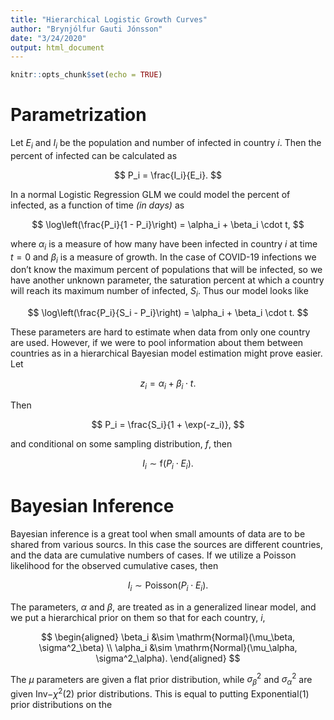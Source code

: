 ```yaml
---
title: "Hierarchical Logistic Growth Curves"
author: "Brynjólfur Gauti Jónsson"
date: "3/24/2020"
output: html_document
---
```


```r
knitr::opts_chunk$set(echo = TRUE)
```

# Parametrization

Let $E_i$ and $I_i$ be the population and number of infected in country $i$. Then the percent of infected can be calculated as

$$
P_i = \frac{I_i}{E_i}.
$$

In a normal Logistic Regression GLM we could model the percent of infected, as a function of time *(in days)* as

$$
\log\left(\frac{P_i}{1 - P_i}\right) = \alpha_i + \beta_i \cdot t,
$$

where $\alpha_i$ is a measure of how many have been infected in country $i$ at time $t = 0$ and $\beta_i$ is a measure of growth. In the case of COVID-19 infections we don't know the maximum percent of populations that will be infected, so we have another unknown parameter, the saturation percent at which a country will reach its maximum number of infected, $S_i$. Thus our model looks like

$$
\log\left(\frac{P_i}{S_i - P_i}\right) = \alpha_i + \beta_i \cdot t.
$$

These parameters are hard to estimate when data from only one country are used. However, if we were to pool information about them between countries as in a hierarchical Bayesian model estimation might prove easier. Let

$$
z_i = \alpha_i + \beta_i \cdot t.
$$

Then

$$
P_i = \frac{S_i}{1 + \exp(-z_i)},
$$

and conditional on some sampling distribution, $f$, then

$$
I_i \sim \mathrm{f}(P_i \cdot E_i).
$$

# Bayesian Inference

Bayesian inference is a great tool when small amounts of data are to be shared from various sourcs. In this case the sources are different countries, and the data are cumulative numbers of cases. If we utilize a Poisson likelihood for the observed cumulative cases, then

$$
I_i \sim \mathrm{Poisson}(P_i \cdot E_i).
$$

The parameters, $\alpha$ and $\beta$, are treated as in a generalized linear model, and we put a hierarchical prior on them so that for each country, $i$,

$$
\begin{aligned}
\beta_i &\sim \mathrm{Normal}(\mu_\beta, \sigma^2_\beta) \\
\alpha_i &\sim \mathrm{Normal}(\mu_\alpha, \sigma^2_\alpha).
\end{aligned}
$$

The $\mu$ parameters are given a flat prior distribution, while $\sigma^2_\beta$ and $\sigma^2_\alpha$ are given $\mathrm{Inv-}\chi^2(2)$ prior distributions. This is equal to putting $\mathrm{Exponential}(1)$ prior distributions on the 

